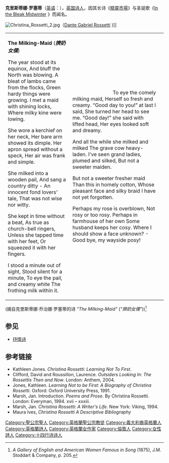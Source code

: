 {{Infobox writer <!-- For more information see [[:Template:Infobox_Writer/doc|:Template:Infobox Writer/doc]]. --> 
| image         = Christina Rossetti 3.jpg 
| imagesize     = 
| alt           = 
| caption       =
| pseudonym     = Ellen Alleyne
| birth_date    = {{Birth date|1830|12|05|df=y}}
| birth_place   = 英国[[伦敦|伦敦]]
| death_date    = {{Death date and age|1894|12|29|1830|12|05|df=y}}
| death_place   = 英国伦敦
| occupation    = 诗人
| language      = [[英语|英语]]
| nationality   = 不列颠
| education     = 
| alma_mater    = 
| period        = 
| genre         = 
| movement      =[[拉斐尔前派|拉斐尔前派]]
| notableworks  = 
| spouse        = 
| partner       = 
| children      = 
| relatives     = 
| awards        = 
}}

'''克里斯蒂娜·罗塞蒂'''（[[英语|英语]]：{{lang|en|Christina Georgina Rossetti}}）{{BD|1830年|12月5日|1894年|12月29日}}，[[英国|英国]][[诗人|诗人]]，因其长诗《[[精靈市場|精靈市場]]》与圣诞歌《[https://en.wikipedia.org/wiki/In_the_Bleak_Midwinter In the Bleak Midwinter] {{Wayback|url=https://en.wikipedia.org/wiki/In_the_Bleak_Midwinter |date=20201112015608 }}》而闻名。

[[File:Christina_Rossetti_2.jpg|thumb]]（[https://en.wikipedia.org/wiki/Dante_Gabriel_Rossetti Dante Gabriel Rossetti] {{Wayback|url=https://en.wikipedia.org/wiki/Dante_Gabriel_Rossetti |date=20201203053751 }})]]

{|
|
<poem style="margin-left:2em;">

'''The Milking-Maid''' ('''''擠奶女僕''''')

The year stood at its equinox,
And bluff the North was blowing.
A bleat of lambs came from the flocks,
Green hardy things were growing.
I met a maid with shining locks,
Where milky kine were lowing.

She wore a kerchief on her neck,
Her bare arm showed its dimple.
Her apron spread without a speck,
Her air was frank and simple.

She milked into a wooden pail,
And sang a country ditty - 
An innocent fond lovers' tale,
That was not wise nor witty.

She kept in time without a beat,
As true as church-bell ringers,
Unless she tapped time with her feet,
Or squeezed it with her fingers.

I stood a minute out of sight,
Stood silent for a minute,
To eye the pail, and creamy white
The frothing milk within it.
</poem>
|

<poem style="margin-left:8em;">
To eye the comely milking maid,
Herself so fresh and creamy.
“Good day to you!” at last I said,
She turned her head to see me.
“Good day!” she said with lifted head,
Her eyes looked soft and dreamy.

And all the while she milked and milked
The grave cow heavy-laden.
I've seen grand ladies, plumed and silked,
But not a sweeter maiden.

But not a sweeter fresher maid
Than this in homely cotton,
Whose pleasant face and silky braid
I have not yet forgotten.

Perhaps my rose is overblown,
Not rosy or too rosy.
Perhaps in farmhouse of her own
Some husband keeps her cosy.
Where I should show a face unknown? - 
Good bye, my wayside posy!
</poem>
|
|}

(摘自克里斯蒂娜·乔治娜·罗塞蒂的诗 ''"The Milking-Maid"'' (''"擠奶女僕"''))<ref>''A Gallery of English and American Women Famous in Song'' (1875), J.M. Stoddart & Company, p. 205.</ref>

==参见==
*[[抒情诗|抒情诗]]

==参考链接==
{{wikiquote}}
{{wikisource author|Christina Georgina Rossetti}}
{{commons|Christina Rossetti}}
* Kathleen Jones. ''Christina Rossetti: Learning Not To First''.
* Clifford, David and Roussillon, Laurence. ''Outsiders Looking In: The Rossettis Then and Now''. London: Anthem, 2004.
* Jones, Kathleen. ''Learning Not to be First: A Biography of Christina Rossetti''. Oxford: Oxford University Press, 1991.
* Marsh, Jan. Introduction. ''Poems and Prose''. By Christina Rossetti. London: Everyman, 1994. xvii – xxxiii.
* Marsh, Jan. ''Christina Rossetti: A Writer's Life''. New York: Viking, 1994.
* Maura Ives, ''Christina Rossetti A Descriptive Bibliography'' 
<references/>

{{Authority control}}
{{DEFAULTSORT:Rossetti, Christina}}

[[Category:聖公宗聖人|Category:聖公宗聖人]]
[[Category:英格蘭聖公宗教徒|Category:英格蘭聖公宗教徒]]
[[Category:義大利裔英格蘭人|Category:義大利裔英格蘭人]]
[[Category:英格蘭詩人|Category:英格蘭詩人]]
[[Category:英格蘭女作家|Category:英格蘭女作家]]
[[Category:倫敦人|Category:倫敦人]]
[[Category:女性詩人|Category:女性詩人]]
[[Category:十四行诗诗人|Category:十四行诗诗人]]